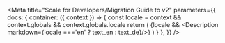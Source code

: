 

<Meta title="Scale for Developers/Migration Guide to v2"
  parameters={{
      docs: {
          container: ({ context }) => {
              const locale = context && context.globals && context.globals.locale
              return (
                  <DocsContainer context={context}>
                      {locale && <Description markdown={locale ==='en' ? text_en : text_de}/>}
                  </DocsContainer>
              )
          }
      },
  }}
/>

